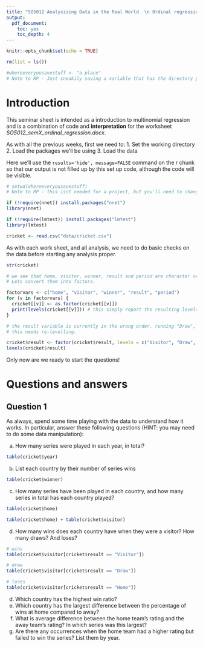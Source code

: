 ```yaml
---
title: "SO5012 Analysising Data in the Real World  \n Ordinal regression  \n Solutions and commentary"
output: 
  pdf_document: 
    toc: yes
    toc_depth: 4
---
```


```r
knitr::opts_chunk$set(echo = TRUE)

rm(list = ls())

#whereeveryousavestuff <- "a place"
# Note to RP - Just sneakily saving a variable that has the directory path so make the code look better below
```

# Introduction

This seminar sheet is intended as a introduction to multinomial regression and is a combination of code and **interpretation** for the worksheet *SO5012_semX_ordinal_regression.docx*. 

As with all the previous weeks, first we need to:
1. Set the working directory
2. Load the packages we'll be using
3. Load the data

Here we'll use the `results='hide', message=FALSE` command on the r chunk so that our output is not filled up by this set up code, although the code will be visible. 

```r

# setwd(whereeveryousavestuff)
# Note to RP - this isnt needed for a project, but you'll need to change if just posting rmd

if (!require(nnet)) install.packages("nnet")
library(nnet)

if (!require(lmtest)) install.packages("lmtest")
library(lmtest)

cricket <- read.csv("data/cricket.csv")

```

As with each work sheet, and all analysis, we need to do basic checks on the data before starting any analysis proper.

```r

str(cricket)

# we see that home, visitor, winner, result and period are character vectors. 
# Lets convert them into factors.

factorvars <- c("home", "visitor", "winner", "result", "period")
for (v in factorvars) {
  cricket[[v]] <- as.factor(cricket[[v]])
  print(levels(cricket[[v]])) # this simply report the resulting levels
}

# the result variable is currently in the wrong order, running "Draw", "Home", "Visitor"
# this needs re-levelling.

cricket$result <- factor(cricket$result, levels = c("Visitor", "Draw", "Home"))
levels(cricket$result)

```

Only now are we ready to start the questions!

# Questions and answers

## Question 1

As always, spend some time playing with the data to understand how it works. In particular, answer these following questions (HINT: you may need to do some data manipulation):

a.	How many series were played in each year, in total?
```r
table(cricket$year)
```

b.	List each country by their number of series wins
```r
table(cricket$winner)
```

c.	How many series have been played in each country, and how many series in total has each country played?

```r
table(cricket$home)

table(cricket$home) + table(cricket$visitor)
```



d.	How many wins does each country have when they were a visitor? How many draws? And loses?
```r
# wins
table(cricket$visitor[cricket$result == "Visitor"])

# draw
table(cricket$visitor[cricket$result == "Draw"])

# loses
table(cricket$visitor[cricket$result == "Home"])

```

d.	Which country has the highest win ratio?
e.	Which country has the largest difference between the percentage of wins at home compared to away?
f.	What is average difference between the home team’s rating and the away team’s rating? In which series was this largest? 
g.	Are there any occurrences when the home team had a higher rating but failed to win the series? List them by year. 

